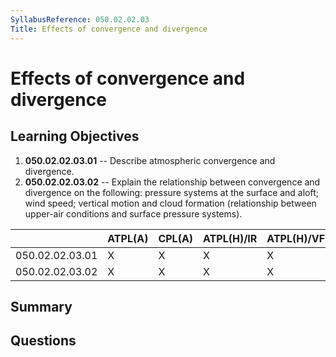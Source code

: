 ```yaml
---
SyllabusReference: 050.02.02.03
Title: Effects of convergence and divergence
---
```


# Effects of convergence and divergence

## Learning Objectives

1.  **050.02.02.03.01** -- Describe atmospheric convergence and divergence.
2.  **050.02.02.03.02** -- Explain the relationship between convergence and
    divergence on the following: pressure systems at the surface and aloft; wind
    speed; vertical motion and cloud formation (relationship between upper-air
    conditions and surface pressure systems).

|                 | ATPL(A) | CPL(A) | ATPL(H)/IR | ATPL(H)/VFR | CPL(H) | IR | CBIR(A) |
| --------------- | ------- | ------ | ---------- | ----------- | ------ | -- | ------- |
| 050.02.02.03.01 | X       | X      | X          | X           | X      | X  | X       |
| 050.02.02.03.02 | X       | X      | X          | X           | X      | X  | X       |

## Summary

## Questions
